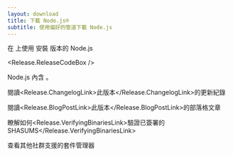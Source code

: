 ```yaml
---
layout: download
title: 下載 Node.js®
subtitle: 使用偏好的管道下載 Node.js
---
```


<section>
在 <Release.OperatingSystemDropdown exclude={["AIX"]} /> 上使用 <Release.PlatformDropdown /> 安裝 <Release.VersionDropdown /> 版本的 Node.js

<Release.ReleaseCodeBox />
</section>

<section>
Node.js 內含 <Release.NpmLink />。

閱讀<Release.ChangelogLink>此版本</Release.ChangelogLink>的更新紀錄

閱讀<Release.BlogPostLink>此版本</Release.BlogPostLink>的部落格文章

瞭解如何<Release.VerifyingBinariesLink>驗證已簽署的 SHASUMS</Release.VerifyingBinariesLink>

查看其他社群支援的<LinkWithArrow href="/download/package-manager/all">套件管理器</LinkWithArrow>

</section>
